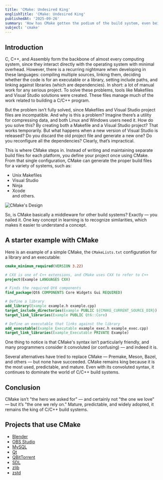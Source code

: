 ```yaml
---
title: 'CMake: Undesired King'
englishTitle: 'CMake: Undesired King'
publishedAt: '2025-09-26'
summary: 'How has CMake gotten the podium of the build system, even being so rejected?'
subject: 'cmake'
---
```


## Introduction

C, C++, and Assembly form the backbone of almost every computing system, since they interact directly with the operating system with minimal overhead. However, there is a recurring nightmare when developing in these languages: compiling multiple sources, linking them, deciding whether the code is for an executable or a library, setting include paths, and linking against libraries (which are dependencies). In short: a lot of manual work for any serious project. To solve these problems, tools like Makefiles and Visual Studio solutions were created. These files manage much of the work related to building a C/C++ program.

But the problem isn’t fully solved, since Makefiles and Visual Studio project files are incompatible. And why is this a problem? Imagine there’s a utility for compressing data, and both Linux and Windows users need it. How do you solve this? By creating both a Makefile and a Visual Studio project? That works temporarily. But what happens when a new version of Visual Studio is released? Do you discard the old project file and generate a new one? Do you reconfigure all the dependencies? Clearly, that’s impractical.

This is where CMake steps in. Instead of writing and maintaining separate build files for each platform, you define your project once using CMake. From that single configuration, CMake can generate the proper build files for a variety of systems, such as:

- Unix Makefiles
- Visual Studio
- Ninja
- Xcode  
and others.

![CMake's Design](/posts/Single_Source_Build.png)

So, is CMake basically a middleware for other build systems? Exactly — you nailed it. One key concept in learning is to recognize similarities, which makes it easier to understand a concept.

## A starter example with CMake

Here is an example of a simple CMake, the `CMakeLists.txt` configuration for a library and an executable:

```cmake
cmake_minimum_required(VERSION 3.22)

# CXX is one of C++ extensions, and CMake uses CXX to refer to C++
project(Example LANGUAGES CXX)

# Finds the required Qt6 components
find_package(Qt6 COMPONENTS Core Widgets Gui REQUIRED)

# Define a library
add_library(Example example.h example.cpp)
target_include_directories(Example PUBLIC ${CMAKE_CURRENT_SOURCE_DIR})
target_link_libraries(Example PUBLIC Qt6::Core)

# Define an executable that links against the library
add_executable(Example_Executable example_exec.h example_exec.cpp)
target_link_libraries(Example_Executable PRIVATE Example)
```

One thing to notice is that CMake's syntax isn’t particularly friendly, and many programmers consider it convoluted (or confusing) — and indeed it is.

Several alternatives have tried to replace CMake — Premake, Meson, Bazel, and others — but none have succeeded. CMake remains king because it is the most used, predictable, and mature. Even with its convoluted syntax, it continues to dominate the world of C/C++ build systems.

## Conclusion

CMake isn’t \"the hero we asked for\" — and certainly not \"the one we love\" — but it’s \"the one we rely on.\" Mature, predictable, and widely adopted, it remains the king of C/C++ build systems.

## Projects that use CMake

- [Blender](https://github.com/blender/blender.git)
- [OBS Studio](https://github.com/obsproject/obs-studio.git)
- [MySQL](https://github.com/mysql/mysql-server.git)
- [Qt](https://code.qt.io/cgit/)
- [QBitTorrent](https://github.com/qbittorrent/qBittorrent.git)
- [SDL](https://github.com/libsdl-org/SDL.git)
- [zlib](https://github.com/madler/zlib.git)
- [zstd](https://github.com/facebook/zstd.git)
